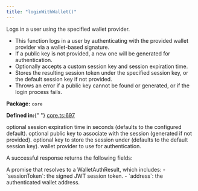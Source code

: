 ```yaml
---
title: "loginWithWallet()"
---
```



<H3Bordered text="Overview" />

Logs in a user using the specified wallet provider.

<ul>
  <li>
    This function logs in a user by authenticating with the provided wallet
    provider via a wallet-based signature.
  </li>
  <li>
    If a public key is not provided, a new one will be generated for
    authentication.
  </li>
  <li>Optionally accepts a custom session key and session expiration time.</li>
  <li>
    Stores the resulting session token under the specified session key, or the
    default session key if not provided.
  </li>
  <li>
    Throws an error if a public key cannot be found or generated, or if the
    login process fails.
  </li>
</ul>

<p>
  <strong>Package:</strong> <code>core</code>
</p>

<p>
  <strong>Defined in:</strong>{" "}
  <a href="https://github.com/tkhq/sdk/blob/main/packages/core/src/__clients__/core.ts#L697">
    core.ts:697
  </a>
</p>

<H3Bordered text="Parameters" />

<ParamField body="params" type="object" required={true} path="params">
  <Expandable title="params details">
    <NestedParam
      parentKey="params"
      childKey="expirationSeconds"
      type="string"
      required={false}
    >
      optional session expiration time in seconds (defaults to the configured
      default).
    </NestedParam>
    <NestedParam
      parentKey="params"
      childKey="publicKey"
      type="string"
      required={false}
    >
      optional public key to associate with the session (generated if not
      provided).
    </NestedParam>
    <NestedParam
      parentKey="params"
      childKey="sessionKey"
      type="string"
      required={false}
    >
      optional key to store the session under (defaults to the default session
      key).
    </NestedParam>
    <NestedParam
      parentKey="params"
      childKey="walletProvider"
      type="WalletProvider"
      required={true}
    >
      wallet provider to use for authentication.
    </NestedParam>
  </Expandable>
</ParamField>

<H3Bordered text="Response" />A successful response returns the following
fields:

<ResponseField name="returns" type="WalletAuthResult" required={true}>
  A promise that resolves to a WalletAuthResult, which includes: -
  `sessionToken`: the signed JWT session token. - `address`: the authenticated
  wallet address.
</ResponseField>
